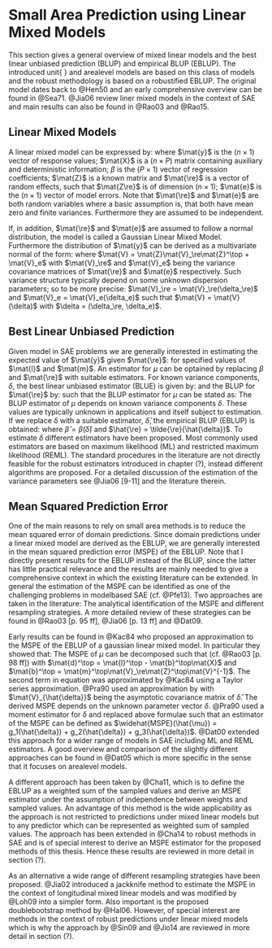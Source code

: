 # Small Area Prediction using Linear Mixed Models

This section gives a general overview of mixed linear models and the best linear
unbiased prediction (BLUP) and empirical BLUP (EBLUP). The introduced unit\hyp{
} and area\hyp{}level models are based on this class of models and the robust
methodology is based on a robustified EBLUP. The original model dates back to
@Hen50 and an early comprehensive overview can be found in @Sea71. @Jia06
review liner mixed models in the context of SAE and main results can also be
found in @Rao03 and @Rao15.

## Linear Mixed Models

A linear mixed model can be expressed by:
\empty{
\begin{align}
\label{eq:lmm}
\mat{y} = \mat{X}\beta + \mat{Z}\mat{\re} + \mat{e}
\end{align}
}where 
$\mat{y}$ is the $(n \times 1)$ vector of response values; $\mat{X}$ is a 
$(n \times P)$ matrix containing auxiliary and deterministic information; 
$\beta$ is the $(P \times 1)$ vector of regression coefficients; $\mat{Z}$ is a
known matrix and $\mat{\re}$ is a vector of random effects, such that $\mat{Z\re}$ is
of dimension $(n \times 1)$; $\mat{e}$ is the $(n \times 1)$ vector of model
errors. Note that $\mat{\re}$ and $\mat{e}$ are both random variables where a
basic assumption is, that both have mean zero and finite variances. Furthermore
they are assumed to be independent.

If, in addition, $\mat{\re}$ and $\mat{e}$ are assumed to follow a normal
distribution, the model is called a Gaussian Linear Mixed Model. Furthermore the
distribution of $\mat{y}$ can be derived as a multivariate normal of the form:
\empty{
\begin{align*}
\mat{y} &\sim \Distr{N}\Paran{\mat{X}\beta, \mat{V}} \\
\mat{y} | \mat{\re} &\sim \Distr{N}\Paran{\mat{X}\beta + \mat{Z}\mat{\re}, \mat{V}_e}
\end{align*}
}where 
$\mat{V} = \mat{Z}\mat{V}_\re\mat{Z}^\top + \mat{V}_e$ with $\mat{V}_\re$
and $\mat{V}_e$ being the variance covariance matrices of $\mat{\re}$ and
$\mat{e}$ respectively. Such variance structure typically depend on some unknown
dispersion parameters; so to be more precise: $\mat{V}_\re =
\mat{V}_\re(\delta_\re)$ and $\mat{V}_e = \mat{V}_e(\delta_e)$ such that
$\mat{V} = \mat{V}(\delta)$ with $\delta = (\delta_\re, \delta_e)$.

## Best Linear Unbiased Prediction

Given model \eq{eq:lmm} in SAE problems we are generally interested in
estimating the expected value of $\mat{y}$ given $\mat{\re}$:
\empty{
\begin{align*}
\mu = \mat{l}^\top \beta + \mat{m}^\top \mat{\re}
\end{align*}
}for specified values of $\mat{l}$ and $\mat{m}$. An estimator for $\mu$ can be
optained by replacing $\beta$ and $\mat{\re}$ with suitable estimators. For known
variance components, $\delta$, the best linear unbiased estimator (BLUE) is given by:
\empty{
\begin{align*}
\tilde{\beta} = \tilde{\beta}(\delta) = \Paran{\mat{X}^\top \mat{V}^{-1}\mat{X}}^{-1} \mat{X}^\top \mat{V}^{-1}\mat{y}
\end{align*}
}and the BLUP for $\mat{\re}$ by:
\empty{
\begin{align*}
\tilde{\mat{\re}} = \tilde{\mat{\re}}(\delta) = \mat{V}_\re\mat{Z}^\top\mat{V}^{-1}\Paran{\mat{y} - \mat{X}\tilde{\beta}}
\end{align*}
}such that the BLUP estimator for $\mu$ can be stated as:
\empty{
\begin{align}
\label{eq:blup}
\tilde{\mu} = \tilde{\mu}(\delta) = \mat{l}^\top \tilde{\beta} + \mat{m}^\top \tilde{\mat{\re}}
\end{align}
}The BLUP estimator \eq{eq:blup} of $\mu$ depends on known variance components
$\delta$. These values are typically unknown in applications and itself subject
to estimation. If we replace $\delta$ with a suitable estimator, $\hat{\delta}$,
the empirical BLUP (EBLUP) is obtained:
\empty{
\begin{align}
\label{eq:eblup}
\hat{\mu} = \hat{\mu}(\hat{\delta}) = \mat{l}^\top \hat{\beta} + \mat{m}^\top \hat{\mat{\re}}
\end{align}
}where $\hat{\beta} = \tilde{\beta}(\hat{\delta})$ and $\hat{\re} =
\tilde{\re}(\hat{\delta})$. To estimate $\delta$ different estimators have been
proposed. Most commonly used estimators are based on maximum likelihood (ML) and
restricted maximum likelihood (REML). The standard procedures in the literature
are not directly feasible for the robust estimators introduced in chapter (?),
instead different algorithms are proposed. For a detailed discussion of the
estimation of the variance parameters see @Jia06[9-11] and the literature
therein.

## Mean Squared Prediction Error

One of the main reasons to rely on small area methods is to reduce the mean 
squared error of domain predictions. Since domain predictions under a linear 
mixed model are derived as the EBLUP, we are generally interested in the mean 
squared prediction error (MSPE) of the EBLUP. Note that I directly present
results for the EBLUP instead of the BLUP, since the latter has little practical
relevance and the results are mainly needed to give a comprehensive context in
which the existing literature can be extended. In general the estimation of the 
MSPE can be identified as one of the challenging problems in model\hyp{}based 
SAE (cf. @Pfe13). Two approaches are taken in the literature: The analytical 
identification of the MSPE and different resampling strategies. A more detailed 
review of these strategies can be found in @Rao03[p. 95 ff], @Jia06[p. 13
ff] and @Dat09.

Early results can be found in @Kac84 who proposed an approximation to the MSPE 
of the EBLUP of a gaussian linear mixed model. In particular they showed that:
\empty{
\begin{align}
\label{eq:mspe_eblup}
MSPE(\hat{\mu}) = MSPE(\mu) + \Exp{E}\Paran{\hat{\mu} - \mu}^2.
\end{align}
}The MSPE of $\mu$ can be decomposed such that (cf. @Rao03[p. 98 ff])
\empty{
\begin{align*}
MSPE(\mu) &= g_1(\delta) + g_2(\delta)                          \\
\intertext{where}
g_1(\delta) &= \mat{m}^\top\Paran{\mat{V}_\re - \mat{V}_\re\mat{Z}^\top\mat{V}^{-1}\mat{Z}\mat{V}_\re}\mat{m}\\
g_2(\delta) &= \mat{d}^\top \Paran{\mat{X}^\top\mat{V}^{-1}\mat{X}} \mat{d}
\end{align*}
}with $\mat{d}^\top = \mat{l}^\top - \mat{b}^\top\mat{X}$ and $\mat{b}^\top = \mat{m}^\top\mat{V}_\re\mat{Z}^\top\mat{V}^{-1}$. The second term in equation \eq{eq:mspe_eblup} was approximated by @Kac84 using a Taylor series approximation. @Pra90 used an approximation by
\empty{
\begin{align*}
\Exp{E}\Paran{\hat{\mu} - \mu}^2 &\approx g_3(\delta) \\
\intertext{where}
g_3(\delta) &= \tr\Paran{\frac{\partial \mat{b}^\top}{\partial \delta} \mat{V}\Paran{\frac{\partial \mat{b}^\top}{\partial \delta}}\mat{V}_{\hat{\delta}}}
\end{align*}
}with $\mat{V}_{\hat{\delta}}$ being the asymptotic covariance matrix of
$\hat{\delta}$. The derived MSPE depends on the unknown parameter vector
$\delta$. @Pra90 used a moment estimator for $\delta$ and replaced above
formulae such that an estimator of the MSPE can be defined as
$\widehat{MSPE}(\hat{\mu}) = g_1(\hat{\delta}) + g_2(\hat{\delta}) +
g_3(\hat{\delta})$. @Dat00 extended this approach for a wider range of models in
SAE including ML and REML estimators. A good overview and comparison of the
slightly different approaches can be found in @Dat05 which is more specific in
the sense that it focuses on area\hyp{}level models.

A different approach has been taken by @Cha11, which is to define the EBLUP as a
weighted sum of the sampled values and derive an MSPE estimator under the 
assumption of independence between weights and sampled values. An advantage of 
this method is the wide applicability as the approach is not restricted to 
predictions under mixed linear models but to any predictor which can be
represented as weighted sum of sampled values. The approach has been extended in
@Cha14 to robust methods in SAE and is of special interest to derive an MSPE
estimator for the proposed methods of this thesis. Hence these results are
reviewed in more detail in section (?).

As an alternative a wide range of different resampling strategies have been 
proposed. @Jia02 introduced a jackknife method to estimate the MSPE in the 
context of longitudinal mixed linear models and was modified by @Loh09 into a 
simpler form. Also important is the proposed double\hyp{}bootstrap method by
@Hal06. However, of special interest are methods in the context of robust
predictions under linear mixed models which is why the approach by @Sin09 and
@Jio14 are reviewed in more detail in section (?).





